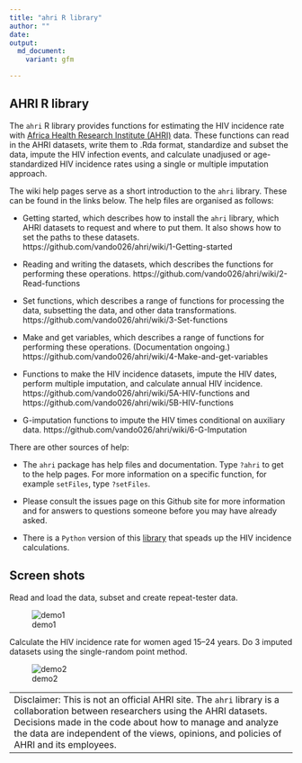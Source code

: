 ```yaml
---
title: "ahri R library"
author: ""
date: 
output: 
  md_document:
    variant: gfm

---
```


## AHRI R library

The `ahri` R library provides  functions for estimating the HIV incidence
rate with [Africa Health Research Institute (AHRI)]( https://www.ahri.org/research/#research-department )  data. These functions can read in the AHRI
datasets, write them to .Rda format, standardize and 
subset the data, impute the HIV infection events, and calculate unadjused
or age-standardized HIV incidence rates using a single or multiple imputation
approach. 

The wiki help pages serve as a short introduction to the `ahri` library. These can be
found in the links below. The help files are organised as follows:

- Getting started, which describes how to install the `ahri` library, which AHRI datasets
  to request and where to put them.  It also shows how to set the paths to these datasets.
  https://github.com/vando026/ahri/wiki/1-Getting-started

- Reading and writing the datasets, which describes the functions for performing these
  operations.  https://github.com/vando026/ahri/wiki/2-Read-functions

- Set functions, which describes a range of functions for processing the data, subsetting
  the data, and other data transformations. 
  https://github.com/vando026/ahri/wiki/3-Set-functions

- Make and get variables, which describes a range of functions for performing these
  operations. (Documentation ongoing.) https://github.com/vando026/ahri/wiki/4-Make-and-get-variables

- Functions to make the HIV incidence datasets, impute the
  HIV dates, perform multiple imputation, and calculate annual HIV incidence.
  https://github.com/vando026/ahri/wiki/5A-HIV-functions and 
  https://github.com/vando026/ahri/wiki/5B-HIV-functions

- G-imputation functions to impute the HIV times conditional on auxiliary data.
https://github.com/vando026/ahri/wiki/6-G-Imputation

There are other sources of help:

- The `ahri` package has help files and documentation. Type `?ahri` to get to the help
  pages. For more information on a specific function, for example `setFiles`, type
  `?setFiles`.

- Please consult the issues page on this Github site for more information and for answers
  to questions someone before you may have already asked. 

- There is a `Python` version of this [library](https://github.com/vando026/ahri_py) that speads up the HIV incidence calculations. 

## Screen shots

Read and load the data, subset and create repeat-tester data. 

![demo1](ahri1.gif)

Calculate the HIV incidence rate for women aged 15--24 years. Do 3 imputed datasets using
the single-random point method. 

![demo2](ahri2.gif)

+---------------------------------------------------------------------------------------+
|Disclaimer: This is not an official AHRI site. The `ahri` library is a collaboration   |
|between researchers using the AHRI datasets.  Decisions made in the code about how to  |
|manage and analyze the data are independent of the views, opinions, and policies of    |
|AHRI and its employees.                                                                |
+---------------------------------------------------------------------------------------+
